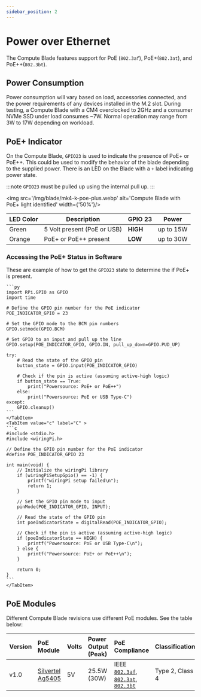 ```yaml
---
sidebar_position: 2
---
```



# Power over Ethernet

The Compute Blade features support for PoE (`802.3af`), PoE+(`802.3at`), and PoE++(`802.3bt`).

## Power Consumption

Power consumption will vary based on load, accessories connected, and the power requirements of any devices installed in the M.2 slot.
During testing, a Compute Blade with a CM4 overclocked to 2GHz and a consumer NVMe SSD under load consumes ~7W. Normal operation may range from 3W to 17W depending on workload.

## PoE+ Indicator

On the Compute Blade, `GPIO23` is used to indicate the presence of PoE+ or PoE++. This could be used to modify the behavior of the blade depending to the supplied power.
There is an LED on the Blade with a `+` label indicating power state.

:::note
    `GPIO23` must be pulled up using the internal pull up.
:::

<img src='/img/blade/mk4-k-poe-plus.webp' alt='Compute Blade with PoE+ light identified' width={'50%'}/>


| LED Color          | Description                                | GPIO 23  | Power          |
|--------------------|--------------------------------------------|----------|----------------|
| Green              | 5 Volt present (PoE or USB)                | **HIGH** | up to 15W      |
| Orange             | PoE+ or PoE++ present                      | **LOW**  | up to 30W      |

### Accessing the PoE+ Status in Software

These are example of how to get the `GPIO23` state to determine the if PoE+ is present.

<Tabs groupId='code-lang'>
    <TabItem value="python" label="Python" default>

    ```py
    import RPi.GPIO as GPIO
    import time

    # Define the GPIO pin number for the PoE indicator
    POE_INDICATOR_GPIO = 23

    # Set the GPIO mode to the BCM pin numbers
    GPIO.setmode(GPIO.BCM)

    # Set GPIO to an input and pull up the line
    GPIO.setup(POE_INDICATOR_GPIO, GPIO.IN, pull_up_down=GPIO.PUD_UP)

    try:
        # Read the state of the GPIO pin
        button_state = GPIO.input(POE_INDICATOR_GPIO)

        # Check if the pin is active (assuming active-high logic)
        if button_state == True:
            print("Powersource: PoE+ or PoE++")
        else:
            print("Powersource: PoE or USB Type-C")
    except:
        GPIO.cleanup()
    ```
    </TabItem>
    <TabItem value="c" label="C" >
    ```c
    #include <stdio.h>
    #include <wiringPi.h>

    // Define the GPIO pin number for the PoE indicator
    #define POE_INDICATOR_GPIO 23

    int main(void) {
        // Initialize the wiringPi library
        if (wiringPiSetupGpio() == -1) {
            printf("wiringPi setup failed\n");
            return 1;
        }

        // Set the GPIO pin mode to input
        pinMode(POE_INDICATOR_GPIO, INPUT);

        // Read the state of the GPIO pin
        int poeIndicatorState = digitalRead(POE_INDICATOR_GPIO);

        // Check if the pin is active (assuming active-high logic)
        if (poeIndicatorState == HIGH) {
            printf("Powersource: PoE or USB Type-C\n");
        } else {
            printf("Powersource: PoE+ or PoE++\n");
        }

        return 0;
    }
    ```
    </TabItem>
</Tabs>

## PoE Modules
Different Compute Blade revisions use different PoE modules. See the table below:

| Version           | PoE Module                                        | Volts | Power Output (Peak) | PoE Compliance                                                                                                                                                                          | Classification               |
| :---------------- | :------------------------------------------------ | :---- | :------------------ | :-------------------------------------------------------------------------------------------------------------------------------------------------------------------------------------- | :--------------------------- |
| v1.0              | [Silvertel Ag5405](https://silvertel.com/ag5400/) | 5V    | 25.5W (30W)         | IEEE [`802.3af`](https://standards.ieee.org/ieee/802.3af/1090/), [`802.3at`](https://standards.ieee.org/ieee/802.3at/4553/), [`802.3bt`](https://standards.ieee.org/ieee/802.3bt/6749/) | Type 2, Class 4              |

